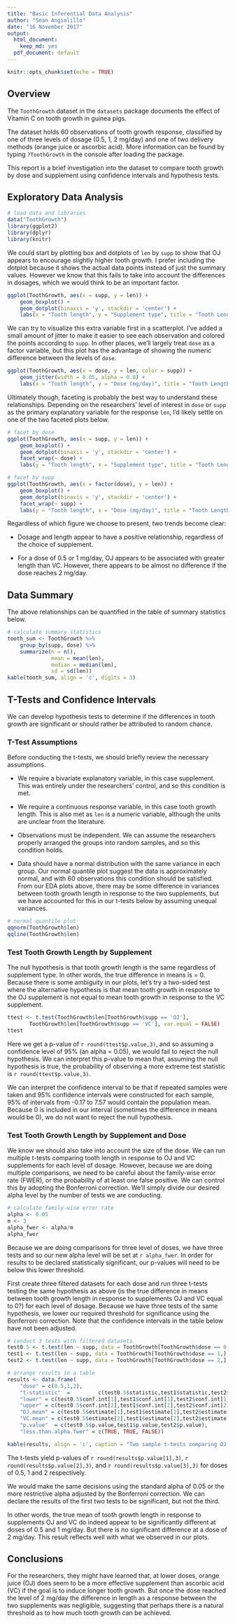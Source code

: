```yaml
---
title: "Basic Inferential Data Analysis"
author: "Sean Angiolillo"
date: "16 November 2017"
output:
  html_document: 
    keep_md: yes
  pdf_document: default
---
```


```r
knitr::opts_chunk$set(echo = TRUE)
```

## Overview

The `ToothGrowth` dataset in the `datasets` package documents the effect of Vitamin C on tooth growth in guinea pigs. 

The dataset holds 60 observations of tooth growth response, classified by one of three levels of dosage (0.5, 1, 2 mg/day) and one of two delivery methods (orange juice or ascorbic acid). More information can be found by typing `?ToothGrowth` in the console after loading the package.

This report is a brief investigation into the dataset to compare tooth growth by dose and supplement using confidence intervals and hypothesis tests.

## Exploratory Data Analysis

```r
# load data and libraries
data("ToothGrowth")
library(ggplot2)
library(dplyr)
library(knitr)
```

We could start by plotting box and dotplots of `len` by `supp` to show that OJ appears to encourage slightly higher tooth growth. I prefer including the dotplot because it shows the actual data points instead of just the summary values. However we know that this fails to take into account the differences in dosages, which we would think to be an important factor.

```r
ggplot(ToothGrowth, aes(x = supp, y = len)) + 
    geom_boxplot() +
    geom_dotplot(binaxis = 'y', stackdir = 'center') +
    labs(x = "Tooth length", y = "Supplement type", title = "Tooth Length by Supplement Type")
```

We can try to visualize this extra variable first in a scatterplot. I've added a small amount of jitter to make it easier to see each observation and colored the points according to `supp`. In other places, we'll largely treat `dose` as a factor variable, but this plot has the advantage of showing the numeric difference between the levels of `dose`.

```r
ggplot(ToothGrowth, aes(x = dose, y = len, color = supp)) +
    geom_jitter(width = 0.05, alpha = 0.8) +
    labs(x = "Tooth length", y = "Dose (mg/day)", title = "Tooth Length by Dose and Supplement Type")
```

Ultimately though, faceting is probably the best way to understand these relationships. Depending on the researchers' level of interest in `dose` or `supp` as the primary explanatory variable for the response `len`, I'd likely settle on one of the two faceted plots below.

```r
# facet by dose
ggplot(ToothGrowth, aes(x = supp, y = len)) +
    geom_boxplot() +
    geom_dotplot(binaxis = 'y', stackdir = 'center') +
    facet_wrap(~ dose) +
    labs(y = "Tooth length", x = "Supplement type", title = "Tooth Length by Supplement Type, Faceted by Dose")
```

```r
# facet by supp
ggplot(ToothGrowth, aes(x = factor(dose), y = len)) +
    geom_boxplot() +
    geom_dotplot(binaxis = 'y', stackdir = 'center') +
    facet_wrap(~ supp) +
    labs(y = "Tooth length", x = "Dose (mg/day)", title = "Tooth Length by Dose, Faceted by Supplement Type")
```

Regardless of which figure we choose to present, two trends become clear: 

* Dosage and length appear to have a positive relationship, regardless of the choice of supplement. 

* For a dose of 0.5 or 1 mg/day, OJ appears to be associated with greater length than VC. However, there appears to be almost no difference if the dose reaches 2 mg/day.

## Data Summary

The above relationships can be quantified in the table of summary statistics below.

```r
# calculate summary statistics
tooth_sum <- ToothGrowth %>%
    group_by(supp, dose) %>%
    summarize(n = n(),
              mean = mean(len),
              median = median(len),
              sd = sd(len))
kable(tooth_sum, align = 'c', digits = 3)
```

## T-Tests and Confidence Intervals

We can develop hypothesis tests to determine if the differences in tooth growth are significant or should rather be attributed to random chance.

### T-Test Assumptions

Before conducting the t-tests, we should briefly review the necessary assumptions.

* We require a bivariate explanatory variable, in this case supplement. This was entirely under the researchers' control, and so this condition is met.

* We require a continuous response variable, in this case tooth growth length. This is also met as `len` is a numeric variable, although the units are unclear from the literature.

* Observations must be independent. We can assume the researchers properly arranged the groups into random samples, and so this condition holds.

* Data should have a normal distribution with the same variance in each group. Our normal quantile plot suggest the data is approximately normal, and with 60 observations this condition should be satisfied. From our EDA plots above, there may be some difference in variances between tooth growth length in response to the two supplements, but we have accounted for this in our t-tests below by assuming unequal variances.

```r
# normal quantile plot
qqnorm(ToothGrowth$len)
qqline(ToothGrowth$len)
```

### Test Tooth Growth Length by Supplement

The null hypothesis is that tooth growth length is the same regardless of supplement type. In other words, the true difference in means is = 0. Because there is some ambiguity in our plots, let's try a two-sided test where the alternative hypothesis is that mean tooth growth in response to the OJ supplement is not equal to mean tooth growth in response to the VC supplement.

```r
ttest <- t.test(ToothGrowth$len[ToothGrowth$supp == 'OJ'],
       ToothGrowth$len[ToothGrowth$supp == 'VC'], var.equal = FALSE)
ttest
```

Here we get a p-value of `r round(ttest$p.value,3)`, and so assuming a confidence level of 95% (an alpha = 0.05), we would fail to reject the null hypothesis. We can interpret this p-value to mean that, assuming the null hypothesis is true, the probability of observing a more extreme test statistic is `r round(ttest$p.value,3)`.

We can interpret the confidence interval to be that if repeated samples were taken and 95% confidence intervals were constructed for each sample, 95% of intervals from -0.17 to 7.57 would contain the population mean. Because 0 is included in our interval (sometimes the difference in means would be 0), we do not want to reject the null hypothesis.

### Test Tooth Growth Length by Supplement and Dose

We know we should also take into account the size of the dose. We can run multiple t-tests comparing tooth length in response to OJ and VC supplements for each level of dosage. However, because we are doing multiple comparisons, we need to be careful about the family-wise error rate (FWER), or the probability of at least one false positive. We can control this by adopting the Bonferroni correction. We'll simply divide our desired alpha level by the number of tests we are conducting.

```r
# calculate family-wise error rate
alpha <- 0.05
m <- 3
alpha_fwer <- alpha/m
alpha_fwer
```

Because we are doing comparisons for three level of doses, we have three tests and so our new alpha level will be set at `r alpha_fwer`. In order for results to be declared statistically significant, our p-values will need to be below this lower threshold.

First create three filtered datasets for each dose and run three t-tests testing the same hypothesis as above (is the true difference in means between tooth growth length in response to supplements OJ and VC equal to 0?) for each level of dosage. Because we have three tests of the same hypothesis, we lower our required threshold for significance using the Bonferroni correction. Note that the confidence intervals in the table below have not been adjusted.


```r
# conduct 3 tests with filtered datasets
test0.5 <- t.test(len ~ supp, data = ToothGrowth[ToothGrowth$dose == 0.5,], var.equal = FALSE)
test1 <- t.test(len ~ supp, data = ToothGrowth[ToothGrowth$dose == 1,], var.equal = FALSE)
test2 <- t.test(len ~ supp, data = ToothGrowth[ToothGrowth$dose == 2,], var.equal = FALSE)

# arrange results in a table
results <- data.frame(
    "dose" = c(0.5,1,2), 
    "t-statistic"  =         c(test0.5$statistic,test1$statistic,test2$statistic),
    "lower" = c(test0.5$conf.int[1],test1$conf.int[1],test2$conf.int[1]),
    "upper" = c(test0.5$conf.int[2],test1$conf.int[2],test2$conf.int[2]),
    "OJ.mean" = c(test0.5$estimate[1],test1$estimate[1],test2$estimate[1]),
    "VC.mean" = c(test0.5$estimate[2],test1$estimate[2],test2$estimate[2]),
    "p.value"  = c(test0.5$p.value,test1$p.value,test2$p.value),
    "less.than.alpha.fwer" = c(TRUE, TRUE, FALSE))

kable(results, align = 'c', caption = "Two sample t-tests comparing OJ and VC supplements", digits = 3)
```

The t-tests yield p-values of `r round(results$p.value[1],3)`, `r round(results$p.value[2],3)`, and `r round(results$p.value[3],3)` for doses of 0.5, 1 and 2 respectively.

We would make the same decisions using the standard alpha of 0.05 or the more restrictive alpha adjusted by the Bonferroni correction. We can declare the results of the first two tests to be significant, but not the third.

In other words, the true mean of tooth growth length in response to supplements OJ and VC do indeed appear to be significantly different at doses of 0.5 and 1 mg/day. But there is no significant difference at a dose of 2 mg/day. This result reflects well with what we observed in our plots.

## Conclusions

For the researchers, they might have learned that, at lower doses, orange juice (OJ) does seem to be a more effective supplement than ascorbic acid (VC) if the goal is to induce longer tooth growth. But once the dose reached the level of 2 mg/day the difference in length as a response between the two supplements was negligible, suggesting that perhaps there is a natural threshold as to how much tooth growth can be achieved.
